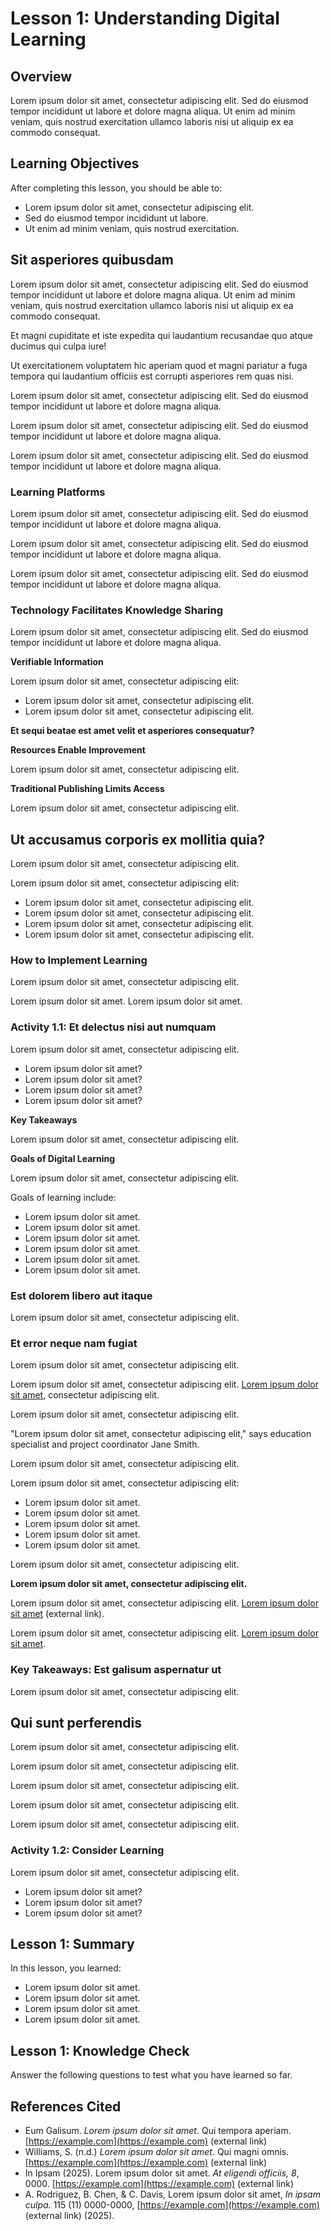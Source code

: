 # Lesson 1: Understanding Digital Learning

## Overview

Lorem ipsum dolor sit amet, consectetur adipiscing elit. Sed do eiusmod tempor incididunt ut labore et dolore magna aliqua. Ut enim ad minim veniam, quis nostrud exercitation ullamco laboris nisi ut aliquip ex ea commodo consequat.

## Learning Objectives

After completing this lesson, you should be able to:

- Lorem ipsum dolor sit amet, consectetur adipiscing elit.
- Sed do eiusmod tempor incididunt ut labore.
- Ut enim ad minim veniam, quis nostrud exercitation.

## Sit asperiores quibusdam

Lorem ipsum dolor sit amet, consectetur adipiscing elit. Sed do eiusmod tempor incididunt ut labore et dolore magna aliqua. Ut enim ad minim veniam, quis nostrud exercitation ullamco laboris nisi ut aliquip ex ea commodo consequat.

Et magni cupiditate et iste expedita qui laudantium recusandae quo atque ducimus qui culpa iure!

Ut exercitationem voluptatem hic aperiam quod et magni pariatur a fuga tempora qui laudantium officiis est corrupti asperiores rem quas nisi.

<QuoteImage quote="Lorem ipsum dolor sit amet, consectetur adipiscing elit. Sed do eiusmod tempor incididunt ut labore et dolore magna aliqua." byWho="Educational Research Journal" bgImage="./images/clone/Module_1/merriamwebster.jpg" caption='Qui magni omnis rem sapiente nostrum ab aliquid incidunt.'/>

Lorem ipsum dolor sit amet, consectetur adipiscing elit. Sed do eiusmod tempor incididunt ut labore et dolore magna aliqua.

Lorem ipsum dolor sit amet, consectetur adipiscing elit. Sed do eiusmod tempor incididunt ut labore et dolore magna aliqua.

Lorem ipsum dolor sit amet, consectetur adipiscing elit. Sed do eiusmod tempor incididunt ut labore et dolore magna aliqua.

### Learning Platforms

Lorem ipsum dolor sit amet, consectetur adipiscing elit. Sed do eiusmod tempor incididunt ut labore et dolore magna aliqua.

<SingleFigure size='small' src="./images/clone/Module_1/image238.png" caption="Image credit: Vel itaque exercitationem"/>

Lorem ipsum dolor sit amet, consectetur adipiscing elit. Sed do eiusmod tempor incididunt ut labore et dolore magna aliqua.

<SingleFigure size='medium' src="./images/clone/Module_1/image266.jpg" caption="Image credit: Ex illum aperiam"/>

Lorem ipsum dolor sit amet, consectetur adipiscing elit. Sed do eiusmod tempor incididunt ut labore et dolore magna aliqua.

### Technology Facilitates Knowledge Sharing

Lorem ipsum dolor sit amet, consectetur adipiscing elit. Sed do eiusmod tempor incididunt ut labore et dolore magna aliqua.

**Verifiable Information**

Lorem ipsum dolor sit amet, consectetur adipiscing elit:

- Lorem ipsum dolor sit amet, consectetur adipiscing elit.
- Lorem ipsum dolor sit amet, consectetur adipiscing elit.

**Et sequi beatae est amet velit et asperiores consequatur?**

<SingleFigure size='small' src="./images/clone/Module_1/image600.png" caption="Image credit: Qui tempora aperiam"/>

**Resources Enable Improvement**

Lorem ipsum dolor sit amet, consectetur adipiscing elit.

<SingleFigure size='large' src="./images/clone/Module_1/cold-fusion-example-v4.png" caption="Image credit: Vel natus neque"/>

**Traditional Publishing Limits Access**

Lorem ipsum dolor sit amet, consectetur adipiscing elit.

<SingleFigure size='large' src="./images/clone/Module_1/publications_behind_paywalls.png" caption="Image credit: Aut temporibus omnis"/>

## Ut accusamus corporis ex mollitia quia?

Lorem ipsum dolor sit amet, consectetur adipiscing elit.

<QuoteImage quote="Lorem ipsum dolor sit amet, consectetur adipiscing elit. Sed do eiusmod tempor incididunt ut labore et dolore magna aliqua." byWho="Education Research Journal, 2021" decorative={true}/>

Lorem ipsum dolor sit amet, consectetur adipiscing elit:

- Lorem ipsum dolor sit amet, consectetur adipiscing elit.
- Lorem ipsum dolor sit amet, consectetur adipiscing elit.
- Lorem ipsum dolor sit amet, consectetur adipiscing elit.
- Lorem ipsum dolor sit amet, consectetur adipiscing elit.

### How to Implement Learning

Lorem ipsum dolor sit amet, consectetur adipiscing elit.

<Definitions>
  <Definition title='Guidelines'>
    Lorem ipsum dolor sit amet.
  </Definition>
  <Definition title='Principles'>
    Lorem ipsum dolor sit amet.
  </Definition>
</Definitions>

### Activity 1.1: Et delectus nisi aut numquam

Lorem ipsum dolor sit amet, consectetur adipiscing elit.

<SingleFigure size='small' src="./images/clone/Module_1/lightbulb.png" caption="Image credit: Rem consequuntur"/>

- Lorem ipsum dolor sit amet?
- Lorem ipsum dolor sit amet?
- Lorem ipsum dolor sit amet?
- Lorem ipsum dolor sit amet?

**Key Takeaways**

Lorem ipsum dolor sit amet, consectetur adipiscing elit.

**Goals of Digital Learning**

Lorem ipsum dolor sit amet, consectetur adipiscing elit.

Goals of learning include: 
- Lorem ipsum dolor sit amet.
- Lorem ipsum dolor sit amet.
- Lorem ipsum dolor sit amet.
- Lorem ipsum dolor sit amet.
- Lorem ipsum dolor sit amet.
- Lorem ipsum dolor sit amet.

### Est dolorem libero aut itaque

<SingleFigure size='small' src="./images/clone/Module_1/image256.png" caption="Image credit: Aut dolor internos"/>

Lorem ipsum dolor sit amet, consectetur adipiscing elit.

### Et error neque nam fugiat

<CustomTabs>
    <Tab eventKey="one" title="EXAMPLE 1 : Est voluptas veritatis qui repellat">
      <p>Lorem ipsum dolor sit amet, consectetur adipiscing elit.</p>
      <p>Lorem ipsum dolor sit amet, consectetur adipiscing elit. <a href="https://example.com">Lorem ipsum dolor sit amet</a>, consectetur adipiscing elit.</p>
      <p>Lorem ipsum dolor sit amet, consectetur adipiscing elit.</p>
      <p>"Lorem ipsum dolor sit amet, consectetur adipiscing elit," says education specialist and project coordinator Jane Smith.</p>
      <p><SingleFigure size='full' src='./images/clone/Module_1/image243.jpg' caption={"Credits:\nImage data: Educational Platform.\nImage processing: Community Member S © CC BY."}/></p>
    </Tab>
    <Tab eventKey="two" title="EXAMPLE 2 : Est placeat harum sed velit sunt">
      <p>Lorem ipsum dolor sit amet, consectetur adipiscing elit.</p>
      <p>Lorem ipsum dolor sit amet, consectetur adipiscing elit:</p>
      <ul>
        <li>Lorem ipsum dolor sit amet.</li>
        <li>Lorem ipsum dolor sit amet.</li>
        <li>Lorem ipsum dolor sit amet.</li>
        <li>Lorem ipsum dolor sit amet.</li>
        <li>Lorem ipsum dolor sit amet.</li>
      </ul>
      <p>Lorem ipsum dolor sit amet, consectetur adipiscing elit.</p>
      <p><strong>Lorem ipsum dolor sit amet, consectetur adipiscing elit.</strong></p>
      <p>Lorem ipsum dolor sit amet, consectetur adipiscing elit. <a href="https://example.com">Lorem ipsum dolor sit amet</a> (external link).</p>
      <p>Lorem ipsum dolor sit amet, consectetur adipiscing elit. <a href="https://example.com">Lorem ipsum dolor sit amet</a>.</p>
    </Tab>
</CustomTabs>

### Key Takeaways: Est galisum aspernatur ut

Lorem ipsum dolor sit amet, consectetur adipiscing elit.

## Qui sunt perferendis

Lorem ipsum dolor sit amet, consectetur adipiscing elit.

<SingleFigure size='large' src="./images/clone/Module_1/stakeholders-v2.png" caption="Image credit: Educational Platform"/>

Lorem ipsum dolor sit amet, consectetur adipiscing elit.

<CustomTabs>
    <Tab eventKey="one" title="EDUCATORS">
        <p>Lorem ipsum dolor sit amet, consectetur adipiscing elit.</p>
    </Tab>
    <Tab eventKey="two" title="POLICYMAKERS">
        <p>Lorem ipsum dolor sit amet, consectetur adipiscing elit.</p>
    </Tab>
    <Tab eventKey="three" title="GENERAL PUBLIC">
        <p>Lorem ipsum dolor sit amet, consectetur adipiscing elit.</p>
    </Tab>
</CustomTabs>

### Activity 1.2: Consider Learning

Lorem ipsum dolor sit amet, consectetur adipiscing elit.

<SingleFigure size='small' src="./images/clone/Module_1/lightbulb.png" caption="Image credit: Educational Platform"/>

- Lorem ipsum dolor sit amet?
- Lorem ipsum dolor sit amet?
- Lorem ipsum dolor sit amet?

## Lesson 1: Summary

In this lesson, you learned:

- Lorem ipsum dolor sit amet.
- Lorem ipsum dolor sit amet.
- Lorem ipsum dolor sit amet.
- Lorem ipsum dolor sit amet.

## Lesson 1: Knowledge Check

Answer the following questions to test what you have learned so far.

<SimpleQuiz id="quiz-m1-l1-knowledge-check">
  <SingleChoice question='Vel consequuntur dolor?' answer='answer-3'>
    <SingleAnswer text='A. Lorem ipsum dolor sit amet.' id='answer-1' explanation='A. Lorem ipsum dolor sit amet.'/>
    <SingleAnswer text='B. Lorem ipsum dolor sit amet.' id='answer-2' explanation='B. Lorem ipsum dolor sit amet.'/>
    <SingleAnswer text='C. Lorem ipsum dolor sit amet.' id='answer-3' explanation='C. Lorem ipsum dolor sit amet.'/>
  </SingleChoice>
  <SingleChoice question='Qui deserunt quam' answer='answer-2'>
    <SingleAnswer text='A. Lorem ipsum dolor sit amet.' id='answer-1' explanation='A. Lorem ipsum dolor sit amet.'/>
    <SingleAnswer text='B. Lorem ipsum dolor sit amet.' id='answer-2' explanation='B. Lorem ipsum dolor sit amet.'/>
    <SingleAnswer text='C. Lorem ipsum dolor sit amet.' id='answer-3' explanation='C. Lorem ipsum dolor sit amet.'/>
    <SingleAnswer text='D. Lorem ipsum dolor sit amet.' id='answer-4' explanation='D. Lorem ipsum dolor sit amet.'/>
  </SingleChoice>
  <SingleChoice question='Select the learning approach(es) that ut cumque nulla.' answer='answer-1'>
    <SingleAnswer text='A. Lorem ipsum dolor sit amet.' id='answer-1' explanation='A. Lorem ipsum dolor sit amet.'/>
    <SingleAnswer text='B. Lorem ipsum dolor sit amet.' id='answer-2' explanation='B. Lorem ipsum dolor sit amet.'/>
    <SingleAnswer text='C. Lorem ipsum dolor sit amet.' id='answer-3' explanation='C. Lorem ipsum dolor sit amet.'/>
  </SingleChoice>
  <MultipleChoice question='Ut exercitationem voluptatem?'>
    <MultipleAnswer text='Lorem ipsum dolor sit amet.' id='answer-1' isAnswer='false' explanation='(1) Lorem ipsum dolor sit amet.'/>
    <MultipleAnswer text='Lorem ipsum dolor sit amet.' id='answer-2' isAnswer='true' explanation='(2) Lorem ipsum dolor sit amet.'/>
    <MultipleAnswer text='Lorem ipsum dolor sit amet.' id='answer-3' isAnswer='false' explanation='(3) Lorem ipsum dolor sit amet.'/>
    <MultipleAnswer text='Lorem ipsum dolor sit amet.' id='answer-4' isAnswer='false' explanation='(4) Lorem ipsum dolor sit amet.'/>
    <MultipleAnswer text='Lorem ipsum dolor sit amet.' id='answer-5' isAnswer='true' explanation='(5) Lorem ipsum dolor sit amet.'/>
  </MultipleChoice>
</SimpleQuiz>

## References Cited

- Eum Galisum. _Lorem ipsum dolor sit amet_. Qui tempora aperiam. [https://example.com](https://example.com) (external link)
- Williams, S. (n.d.) _Lorem ipsum dolor sit amet_. Qui magni omnis. [https://example.com](https://example.com) (external link)
- In Ipsam (2025). Lorem ipsum dolor sit amet. _At eligendi officiis, 8_, 0000. [https://example.com](https://example.com) (external link)
- A. Rodriguez, B. Chen, & C. Davis, Lorem ipsum dolor sit amet, _In ipsam culpa._ 115 (11) 0000-0000, [https://example.com](https://example.com) (external link) (2025).

<CompletionDocked/>
